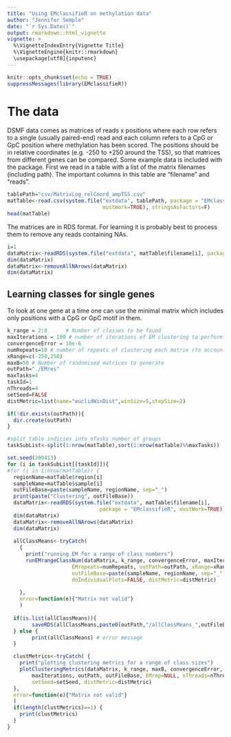 ```yaml
---
title: "Using EMclassifieR on methylation data"
author: "Jennifer Semple"
date: "`r Sys.Date()`"
output: rmarkdown::html_vignette
vignette: >
  %\VignetteIndexEntry{Vignette Title}
  %\VignetteEngine{knitr::rmarkdown}
  \usepackage[utf8]{inputenc}
---
```


```r
knitr::opts_chunk$set(echo = TRUE)
suppressMessages(library(EMclassifieR))
```

# The data
DSMF data comes as matrices of reads x positions where each row refers to a single (usually paired-end) read and each column refers to a CpG or GpC position where methylation has been scored. The positions should be in relative coordinates (e.g. -250 to +250 around the TSS), so that matrices from different genes can be compared. 
Some example data is included with the package. First we read in a table with a list of the matrix filenames (including path). The important columns in this table are "filename" and "reads".
```r
tablePath="csv/MatrixLog_relCoord_ampTSS.csv"
matTable<-read.csv(system.file("extdata", tablePath, package = "EMclassifieR",
                               mustWork=TRUE), stringsAsFactors=F)
head(matTable)
```

The matrices are in RDS format. For learning it is probably best to process them to remove any reads containing NAs.
```r
i=1
dataMatrix<-readRDS(system.file("extdata", matTable$filename[i], package = "EMclassifieR", mustWork=TRUE))
dim(dataMatrix)
dataMatrix<-removeAllNArows(dataMatrix)
dim(dataMatrix)
```


## Learning classes for single genes
To look at one gene at a time one can use the minimal matrix which includes only positions with a CpG or GpC motif in them.

```r

k_range = 2:8      # Number of classes to be found
maxIterations = 100 # number of iterations of EM clustering to perform if it does not converge
convergenceError = 10e-6
numRepeats=10 # number of repeats of clustering each matrix (to account for fraction of methylation)
xRange=c(-250,250)
maxB=50 # Number of randomised matrices to generate
outPath="./EMres"
maxTasks=4
taskId=1
nThreads=4
setSeed=FALSE
distMetric=list(name="euclidWinDist",winSize=5,stepSize=2)

if(!dir.exists(outPath)){
  dir.create(outPath)
}

#split table indicies into nTasks number of groups
taskSubList<-split(1:nrow(matTable),sort(1:nrow(matTable)%%maxTasks))

set.seed(200413)
for (i in taskSubList[[taskId]]){
#for (i in 1:nrow(matTable)) {
  regionName=matTable$region[i]
  sampleName=matTable$sample[i]
  outFileBase=paste(sampleName, regionName, sep="_")
  print(paste("Clustering", outFileBase))
  dataMatrix<-readRDS(system.file("extdata", matTable$filename[i], 
                              package = "EMclassifieR", mustWork=TRUE))
  dim(dataMatrix)
  dataMatrix<-removeAllNArows(dataMatrix)
  dim(dataMatrix)
  
  allClassMeans<-tryCatch( 
    {
      print("running EM for a range of class numbers")
      runEMrangeClassNum(dataMatrix, k_range, convergenceError, maxIterations,
                     EMrepeats=numRepeats, outPath=outPath, xRange=xRange, 
                     outFileBase=paste(sampleName, regionName, sep="_"),
                     doIndividualPlots=FALSE, distMetric=distMetric)
      
    },
    error=function(e){"Matrix not valid"}
    )
      
  if(is.list(allClassMeans)){
     	saveRDS(allClassMeans,paste0(outPath,"/allClassMeans_",outFileBase,".rds"))
  } else {
     	print(allClassMeans) # error message
  }

  clustMetrics<-tryCatch( {
	print("plotting clustering metrics for a range of class sizes")
	plotClusteringMetrics(dataMatrix, k_range, maxB, convergenceError,
		maxIterations, outPath, outFileBase, EMrep=NULL, nThreads=nThreads,
		setSeed=setSeed, distMetric=distMetric)
  },
  error=function(e){"Matrix not valid"}
  )
  if(length(clustMetrics)==1) {
    print(clustMetrics)
  }
}

```